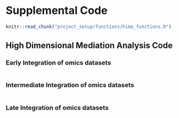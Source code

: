 # Supplemental Code {.unnumbered}

```r
knitr::read_chunk("project_setup/functions/hima_functions.R")
```

## High Dimensional Mediation Analysis Code

### Early Integration of omics datasets

```r
```

### Intermediate Integration of omics datasets

```r
```

### Late Integration of omics datasets

```r
```
